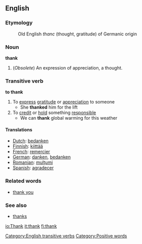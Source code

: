 ==English==
===Etymology===
:Old English ''thanc'' (thought, gratitude) of Germanic origin

===Noun===
'''thank'''
# (''Obsolete'') An expression of appreciation, a thought.

===Transitive verb===
'''to thank'''
# To [[express]] [[gratitude]] or [[appreciation]] to someone
#* She '''thanked''' him for the lift
# To [[credit]] or [[hold]] something [[responsible]]
#* We can '''thank''' global warming for this weather

====Translations====
*[[Dutch]]: [[bedanken]]
*[[Finnish]]: [[kiittää]]
*[[French]]: [[remercier]]
*[[German]]: [[danken]], [[bedanken]]
*[[Romanian]]: [[mulţumi]]
*[[Spanish]]: [[agradecer]]

===Related words===
*[[thank you]]
===See also===
*[[thanks]]
[[Category:English transitive verbs]]
[[Category:Positive words]]

[[io:Thank]]
[[it:thank]]
[[fi:thank]]